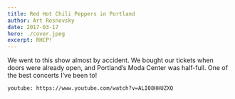 ```yaml
---
title: Red Hot Chili Peppers in Portland
author: Art Rosnovsky
date: 2017-03-17
hero: ./cover.jpeg
excerpt: RHCP!
---
```


We went to this show almost by accident. We bought our tickets when doors were already open, and Portland’s Moda Center was half-full. One of the best concerts I’ve been to!

`youtube: https://www.youtube.com/watch?v=ALI08HHUZXQ`

